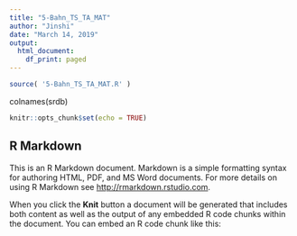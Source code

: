 ```yaml
---
title: "5-Bahn_TS_TA_MAT"
author: "Jinshi"
date: "March 14, 2019"
output:
  html_document:
    df_print: paged
---
```



```r
source( '5-Bahn_TS_TA_MAT.R' )
```

colnames(srdb)

```r
knitr::opts_chunk$set(echo = TRUE)
```

## R Markdown

This is an R Markdown document. Markdown is a simple formatting syntax for authoring HTML, PDF, and MS Word documents. For more details on using R Markdown see <http://rmarkdown.rstudio.com>.

When you click the **Knit** button a document will be generated that includes both content as well as the output of any embedded R code chunks within the document. You can embed an R code chunk like this:

